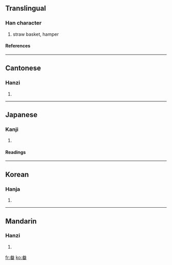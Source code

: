 ==Translingual==
===Han character===
{{Han char|rn=102|rad=田|as=05|sn=10|four=2360<sub>3</sub>|canj=戈大田 (IKW)}}
# straw basket, hamper
====References====
{{Han ref|kx=0761.060|dkj=21809|dj=1171.020|hdz=42539.060|uh=755A|ud=30042|bh=AF63|bd=44899}}

----
==Cantonese==
===Hanzi===
{{yue-hanzi|jyut=|y=bun2}}
# {{defn|Cantonese}}

----
==Japanese==
===Kanji===
{{ja-kanji|grade=|rs=田05}}
# {{defn|Japanese}} 
====Readings====
{{ja-readings|on=[[ほん]] (hon)|kun=[[ふご]] (fugo)|nanori=}}

----
==Korean==
===Hanja===
{{ko-hanja|hangeul=분|eumhun=|rv=bun|mr=pun|y=pun}}
# {{defn|Korean}}

----
==Mandarin==
===Hanzi===
{{cmn-hanzi|pin=[[běn]] (ben3), [[xù]] (xu4)|wg=pen<sup>3</sup>, hsü<sup>4</sup>}}
# {{defn|Mandarin}}

[[fr:畚]]
[[ko:畚]]